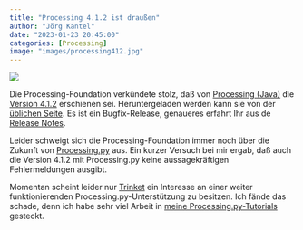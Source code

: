 ```yaml
---
title: "Processing 4.1.2 ist draußen"
author: "Jörg Kantel"
date: "2023-01-23 20:45:00"
categories: [Processing]
image: "images/processing412.jpg"
---
```


[![](images/processing412-b.jpg)](https://www.flickr.com/photos/schockwellenreiter/52645318348/)

Die Processing-Foundation verkündete stolz, daß von [Processing (Java)](http://cognitiones.kantel-chaos-team.de/programmierung/creativecoding/processing/processing.html) die [Version 4.1.2](https://discourse.processing.org/t/processing-4-1-2-is-out/40660) erschienen sei. Heruntergeladen werden kann sie von der [üblichen Seite](https://processing.org/download). Es ist ein Bugfix-Release, genaueres erfahrt Ihr aus de [Release Notes](https://github.com/processing/processing4/releases/tag/processing-1290-4.1.2).

Leider schweigt sich die Processing-Foundation immer noch über die Zukunft von [Processing.py](http://cognitiones.kantel-chaos-team.de/programmierung/creativecoding/processing/processingpy.html) aus. Ein kurzer Versuch bei mir ergab, daß auch die Version 4.1.2 mit Processing.py keine aussagekräftigen Fehlermeldungen ausgibt.

Momentan scheint leider nur [Trinket](https://trinket.io/home) ein Interesse an einer weiter funktionierenden Processing.py-Unterstützung zu besitzen. Ich fände das schade, denn ich habe sehr viel Arbeit in [meine Processing.py-Tutorials](http://py.kantel-chaos-team.de.s3-website-us-east-1.amazonaws.com/) gesteckt.